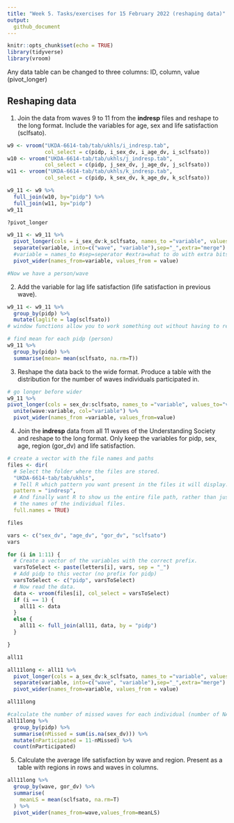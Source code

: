 ```yaml
---
title: "Week 5. Tasks/exercises for 15 February 2022 (reshaping data)"
output:
  github_document
---
```


```r
knitr::opts_chunk$set(echo = TRUE)
library(tidyverse)
library(vroom)
```

Any data table can be changed to three columns:
ID, column, value
(pivot_longer)

## Reshaping data

1. Join the data from waves 9 to 11 from the **indresp** files and reshape to the long format. Include the variables for age, sex and life satisfaction (sclfsato).


```r
w9 <- vroom("UKDA-6614-tab/tab/ukhls/i_indresp.tab",
            col_select = c(pidp, i_sex_dv, i_age_dv, i_sclfsato))
w10 <- vroom("UKDA-6614-tab/tab/ukhls/j_indresp.tab",
            col_select = c(pidp, j_sex_dv, j_age_dv, j_sclfsato))
w11 <- vroom("UKDA-6614-tab/tab/ukhls/k_indresp.tab",
            col_select = c(pidp, k_sex_dv, k_age_dv, k_sclfsato))

w9_11 <- w9 %>% 
  full_join(w10, by="pidp") %>%
  full_join(w11, by="pidp")
w9_11

?pivot_longer

w9_11 <- w9_11 %>%
  pivot_longer(cols = i_sex_dv:k_sclfsato, names_to ="variable", values_to="value") %>%
  separate(variable, into=c("wave", "variable"),sep="_",extra="merge") %>% #into = new col names,
  #variable = names_to #sep=seperator #extra=what to do with extra bits
  pivot_wider(names_from=variable, values_from = value)

#Now we have a person/wave
```

2. Add the variable for lag life satisfaction (life satisfaction in previous wave).

```r
w9_11 <- w9_11 %>%
  group_by(pidp) %>%
  mutate(laglife = lag(sclfsato)) 
# window functions allow you to work something out without having to reshape data

# find mean for each pidp (person)
w9_11 %>%
  group_by(pidp) %>%
  summarise(mean= mean(sclfsato, na.rm=T)) 
```


3. Reshape the data back to the wide format. Produce a table with the distribution for the number of waves individuals participated in.


```r

# go longer before wider
w9_11 %>%
pivot_longer(cols = sex_dv:sclfsato, names_to ="variable", values_to="value") %>%
  unite(wave:variable, col="variable") %>%
  pivot_wider(names_from =variable, values_from=value)

```

4. Join the **indresp** data from all 11 waves of the Understanding Society and reshape to the long format. Only keep the variables for pidp, sex, age, region (gor_dv) and life satisfaction.


```r
# create a vector with the file names and paths
files <- dir(
  # Select the folder where the files are stored.
  "UKDA-6614-tab/tab/ukhls",
  # Tell R which pattern you want present in the files it will display.
  pattern = "indresp",
  # And finally want R to show us the entire file path, rather than just
  # the names of the individual files.
  full.names = TRUE)

files

vars <- c("sex_dv", "age_dv", "gor_dv", "sclfsato")
vars

for (i in 1:11) {
  # Create a vector of the variables with the correct prefix.
  varsToSelect <- paste(letters[i], vars, sep = "_")
  # Add pidp to this vector (no prefix for pidp)
  varsToSelect <- c("pidp", varsToSelect)
  # Now read the data. 
  data <- vroom(files[i], col_select = varsToSelect)
  if (i == 1) {
    all11 <- data  
  }
  else {
    all11 <- full_join(all11, data, by = "pidp")
  }

} 

all11

all11long <- all11 %>%
  pivot_longer(cols = a_sex_dv:k_sclfsato, names_to ="variable", values_to="value") %>%
  separate(variable, into=c("wave", "variable"),sep="_",extra="merge") %>% 
  pivot_wider(names_from=variable, values_from = value)

all11long

#calculate the number of missed waves for each individual (number of NA characters for sex/age)
all11long %>%
  group_by(pidp) %>%
  summarise(nMissed = sum(is.na(sex_dv))) %>%
  mutate(nParticipated = 11-nMissed) %>%
  count(nParticipated)

```

5. Calculate the average life satisfaction by wave and region. Present as a table with regions in rows and waves in columns.

```r
all11long %>%
  group_by(wave, gor_dv) %>%
  summarise(
    meanLS = mean(sclfsato, na.rm=T)
  ) %>%
  pivot_wider(names_from=wave,values_from=meanLS)
```